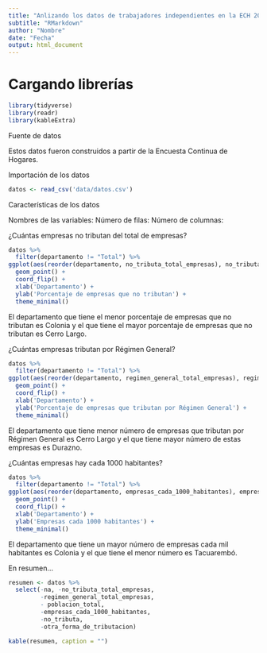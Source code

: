 ```yaml
---
title: "Anlizando los datos de trabajadores independientes en la ECH 2017"
subtitle: "RMarkdown"
author: "Nombre"
date: "Fecha"
output: html_document
---
```

 
# Cargando librerías

```r
library(tidyverse)
library(readr)
library(kableExtra)
```

Fuente de datos

Estos datos fueron construidos a partir de la Encuesta Continua de Hogares.  

Importación de los datos 

```r
datos <- read_csv('data/datos.csv')
```
Características de los datos

Nombres de las variables:
Número de filas:
Número de columnas:

¿Cuántas empresas no tributan del total de empresas?

```r
datos %>% 
  filter(departamento != "Total") %>% 
ggplot(aes(reorder(departamento, no_tributa_total_empresas), no_tributa_total_empresas)) +
  geom_point() +
  coord_flip() +
  xlab('Departamento') +
  ylab('Porcentaje de empresas que no tributan') +
  theme_minimal()
```

El departamento que tiene el menor porcentaje de empresas que no tributan es Colonia y el que tiene el mayor porcentaje de empresas que no tributan es Cerro Largo.

¿Cuántas empresas tributan por Régimen General?

```r
datos %>% 
  filter(departamento != "Total") %>% 
ggplot(aes(reorder(departamento, regimen_general_total_empresas), regimen_general_total_empresas)) +
  geom_point() +
  coord_flip() +
  xlab('Departamento') +
  ylab('Porcentaje de empresas que tributan por Régimen General') +
  theme_minimal()
```

El departamento que tiene menor número de empresas que tributan por Régimen General es Cerro Largo y el que tiene mayor número de estas empresas es Durazno.

¿Cuántas empresas hay cada 1000 habitantes?

```r
datos %>% 
  filter(departamento != "Total") %>% 
ggplot(aes(reorder(departamento, empresas_cada_1000_habitantes), empresas_cada_1000_habitantes)) +
  geom_point() +
  coord_flip() +
  xlab('Departamento') +
  ylab('Empresas cada 1000 habitantes') +
  theme_minimal()
```

El departamento que tiene un mayor número de empresas cada mil habitantes es Colonia y el que tiene el menor número es Tacuarembó.

En resumen... 

```r
resumen <- datos %>% 
  select(-na, -no_tributa_total_empresas, 
         -regimen_general_total_empresas, 
         - poblacion_total, 
         -empresas_cada_1000_habitantes,
         -no_tributa,
         -otra_forma_de_tributacion)
```

```r
kable(resumen, caption = "")
```
